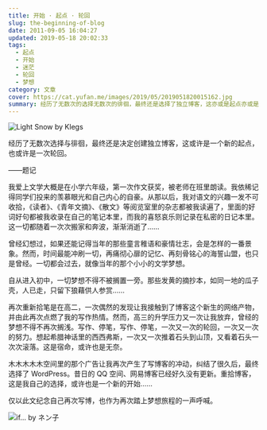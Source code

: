 ```yaml
---
title: 开始 · 起点 · 轮回
slug: the-beginning-of-blog
date: 2011-09-05 16:04:27
updated: 2019-05-18 20:02:33
tags:
  - 起点
  - 开始
  - 迷茫
  - 轮回
  - 梦想
category: 文章
cover: https://cat.yufan.me/images/2019/05/2019051820015162.jpg
summary: 经历了无数次的选择无数次的徘徊，最终还是选择了独立博客，这亦或是起点亦或是轮回。
---
```


![Light Snow by Klegs](https://cat.yufan.me/images/2019/05/2019051819515850.jpg)

<MusicPlayer netease={1899950648} />

经历了无数次选择与徘徊，最终还是决定创建独立博客，这或许是一个新的起点，也或许是一次轮回。

——题记

我爱上文学大概是在小学六年级，第一次作文获奖，被老师在班里朗读。我依稀记得同学们投来的羡慕眼光和自己内心的自豪。从那以后，我对语文的兴趣一发不可收拾，《读者》、《青年文摘》、《散文》等阅览室里的杂志都被我读遍了，里面的好词好句都被我收录在自己的笔记本里，而我的喜怒哀乐则记录在私密的日记本里。这一切都随着一次次搬家和奔波，渐渐消逝了……

曾经幻想过，如果还能记得当年的那些童言稚语和豪情壮志，会是怎样的一番景象。然而，时间最能冲刷一切，再痛彻心扉的记忆、再刻骨铭心的海誓山盟，也只是曾经。一切都会过去，就像当年的那个小小的文学梦想。

自从进入初中，一切梦想不得不被搁置一旁。那些发黄的摘抄本，如同一地的瓜子壳，人已走，只留下狼藉供人参赏……

再次重新拾笔是在高二，一次偶然的发现让我接触到了博客这个新生的网络产物，并由此再次点燃了我的写作热情。然而，高三的升学压力又一次让我放弃，曾经的梦想不得不再次搁浅。写作、停笔，写作、停笔，一次又一次的轮回，一次又一次的努力。想起希腊神话里的西西弗斯，一次又一次推着石头到山顶，又看着石头一次次滚落。这是宿命，或许也是无奈。

木木木木木空间里的那个广告让我再次产生了写博客的冲动，纠结了很久后，最终选择了 WordPress。昔日的 QQ 空间、网易博客已经好久没有更新。重拾博客，这是我自己的选择，或许也是一个新的开始……

仅以此文纪念自己再次写博，也作为再次踏上梦想旅程的一声呼喊。

![if... by ネン子](https://cat.yufan.me/images/2019/05/2019051819555579.jpg)
